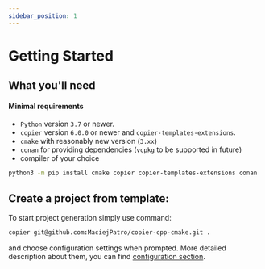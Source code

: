 ```yaml
---
sidebar_position: 1
---
```


# Getting Started

## What you'll need
#### Minimal requirements
- `Python` version `3.7` or newer.
- `copier` version `6.0.0` or newer and `copier-templates-extensions`.
- `cmake` with reasonably new version (`3.xx`)
- `conan` for providing dependencies (`vcpkg` to be supported in future)
- compiler of your choice
```bash
python3 -m pip install cmake copier copier-templates-extensions conan
```

## Create a project from template:

To start project generation simply use command:

```bash
copier git@github.com:MaciejPatro/copier-cpp-cmake.git .
```

and choose configuration settings when prompted. More detailed description about them, you can find
[configuration section](tutorial-basics/configuration.mdx).
